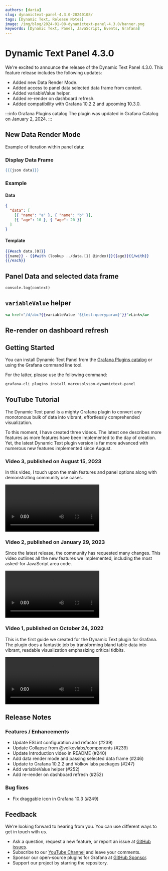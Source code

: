 ```yaml
---
authors: [daria]
slug: dynamictext-panel-4.3.0-20240108/
tags: [Dynamic Text, Release Notes]
image: /img/blog/2024-01-08-dynamictext-panel-4.3.0/banner.png
keywords: [Dynamic Text, Panel, JavaScript, Events, Grafana]
---
```



# Dynamic Text Panel 4.3.0

We're excited to announce the release of the Dynamic Text Panel 4.3.0. This feature release includes the following updates:

- Added new Data Render Mode.
- Added access to panel data selected data frame from context.
- Added variableValue helper.
- Added re-render on dashboard refresh.
- Added compatibility with Grafana 10.2.2 and upcoming 10.3.0.

:::info Grafana Plugins catalog
The plugin was updated in Grafana Catalog on January 2, 2024.
:::

## New Data Render Mode

Example of iteration within panel data:

### Display Data Frame

```handlebars
{{{json data}}}
```

### Example

#### Data

```json
{
  "data": [
    [{ "name": "a" }, { "name": "b" }],
    [{ "age": 10 }, { "age": 20 }]
  ]
}
```

#### Template

```handlebars
{{#each data.[0]}}
{{name}} - {{#with (lookup ../data.[1] @index)}}{{age}}{{/with}}
{{/each}}
```

## Panel Data and selected data frame

```
console.log(context)
```

## `variableValue` helper

```handlebars
<a href="/d/abc?{{variableValue '${test:queryparam}'}}">Link</a>
```

## Re-render on dashboard refresh

## Getting Started

You can install Dynamic Text Panel from the [Grafana Plugins catalog](https://grafana.com/grafana/plugins/marcusolsson-dynamictext-panel/) or using the Grafana command line tool.

For the latter, please use the following command:

```bash
grafana-cli plugins install marcusolsson-dynamictext-panel
```

## YouTube Tutorial

The Dynamic Text panel is a mighty Grafana plugin to convert any monotonous bulk of data into vibrant, effortlessly comprehended visualization.

To this moment, I have created three videos. The latest one describes more features as more features have been implemented to the day of creation.
Yet, the latest Dynamic Text plugin version is far more advanced with numerous new features implemented since August.

### Video 3, published on August 15, 2023

In this video, I touch upon the main features and panel options along with demonstrating community use cases.

<Video
  src="https://www.youtube.com/embed/AcQi-6GCrNU"
  title="Dynamic Text plugin for Grafana | Use HTML, Markdown, JavaScript and CSS | Community use cases."
/>

### Video 2, published on January 29, 2023

Since the latest release, the community has requested many changes. This video outlines all the new features we implemented, including the most asked-for JavaScript area code.

<Video
  src="https://www.youtube.com/embed/lJqk5Gobec4"
  title="JavaScript code in Dynamic Text Panel."
/>

### Video 1, published on October 24, 2022

This is the first guide we created for the Dynamic Text plugin for Grafana.
The plugin does a fantastic job by transforming bland table data into vibrant, readable visualization emphasizing critical tidbits.

<Video
  src="https://www.youtube.com/embed/MpNZ4Yl-p0U"
  title="Markdown, HTML, and Handlebars for transforming data visualizations."
/>

## Release Notes

### Features / Enhancements

- Update ESLint configuration and refactor (#239)
- Update Collapse from @volkovlabs/components (#239)
- Update Introduction video in README (#240)
- Add data render mode and passing selected data frame (#246)
- Update to Grafana 10.2.2 and Volkov labs packages (#247)
- Add variableValue helper (#252)
- Add re-render on dashboard refresh (#252)

### Bug fixes

- Fix draggable icon in Grafana 10.3 (#249)

## Feedback

We're looking forward to hearing from you. You can use different ways to get in touch with us.

- Ask a question, request a new feature, or report an issue at [GitHub issues](https://github.com/volkovlabs/volkovlabs-dynamictext-panel/issues).
- Subscribe to our [YouTube Channel](https://www.youtube.com/@volkovlabs) and leave your comments.
- Sponsor our open-source plugins for Grafana at [GitHub Sponsor](https://github.com/sponsors/VolkovLabs).
- Support our project by starring the repository.
